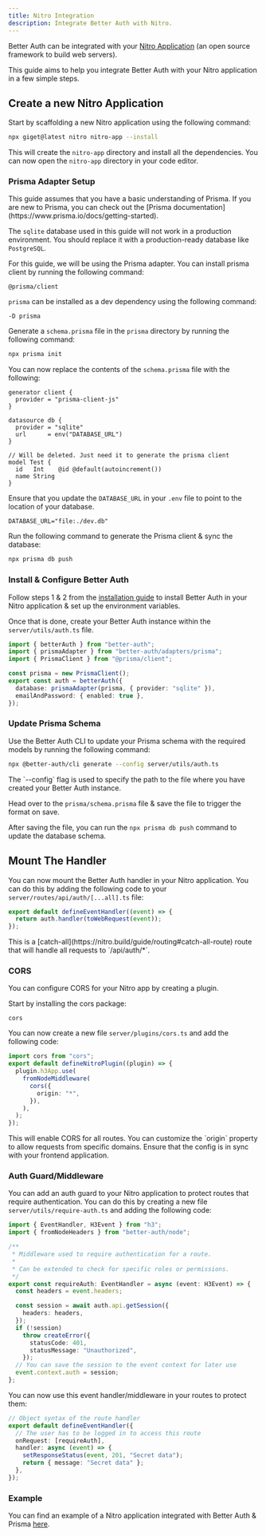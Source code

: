 ```yaml
---
title: Nitro Integration
description: Integrate Better Auth with Nitro.
---
```


Better Auth can be integrated with your [Nitro Application](https://nitro.build/) (an open source framework to build web servers).

This guide aims to help you integrate Better Auth with your Nitro application in a few simple steps.

## Create a new Nitro Application

Start by scaffolding a new Nitro application using the following command:

```bash title="Terminal"
npx giget@latest nitro nitro-app --install
```

This will create the `nitro-app` directory and install all the dependencies. You can now open the `nitro-app` directory in your code editor.

### Prisma Adapter Setup

<Callout>
  This guide assumes that you have a basic understanding of Prisma. If you are new to Prisma, you can check out the [Prisma documentation](https://www.prisma.io/docs/getting-started).

The `sqlite` database used in this guide will not work in a production environment. You should replace it with a production-ready database like `PostgreSQL`.

</Callout>

For this guide, we will be using the Prisma adapter. You can install prisma client by running the following command:

```package-install
@prisma/client
```

`prisma` can be installed as a dev dependency using the following command:

```package-install
-D prisma
```

Generate a `schema.prisma` file in the `prisma` directory by running the following command:

```bash title="Terminal"
npx prisma init
```

You can now replace the contents of the `schema.prisma` file with the following:

```prisma title="prisma/schema.prisma"
generator client {
  provider = "prisma-client-js"
}

datasource db {
  provider = "sqlite"
  url      = env("DATABASE_URL")
}

// Will be deleted. Just need it to generate the prisma client
model Test {
  id   Int    @id @default(autoincrement())
  name String
}
```

Ensure that you update the `DATABASE_URL` in your `.env` file to point to the location of your database.

```env title=".env"
DATABASE_URL="file:./dev.db"
```

Run the following command to generate the Prisma client & sync the database:

```bash title="Terminal"
npx prisma db push
```

### Install & Configure Better Auth

Follow steps 1 & 2 from the [installation guide](/docs/installation) to install Better Auth in your Nitro application & set up the environment variables.

Once that is done, create your Better Auth instance within the `server/utils/auth.ts` file.

```ts title="server/utils/auth.ts"
import { betterAuth } from "better-auth";
import { prismaAdapter } from "better-auth/adapters/prisma";
import { PrismaClient } from "@prisma/client";

const prisma = new PrismaClient();
export const auth = betterAuth({
  database: prismaAdapter(prisma, { provider: "sqlite" }),
  emailAndPassword: { enabled: true },
});
```

### Update Prisma Schema

Use the Better Auth CLI to update your Prisma schema with the required models by running the following command:

```bash title="Terminal"
npx @better-auth/cli generate --config server/utils/auth.ts
```

<Callout>
  The `--config` flag is used to specify the path to the file where you have created your
  Better Auth instance.
</Callout>

Head over to the `prisma/schema.prisma` file & save the file to trigger the format on save.

After saving the file, you can run the `npx prisma db push` command to update the database schema.

## Mount The Handler

You can now mount the Better Auth handler in your Nitro application. You can do this by adding the following code to your `server/routes/api/auth/[...all].ts` file:

```ts title="server/routes/api/auth/[...all].ts"
export default defineEventHandler((event) => {
  return auth.handler(toWebRequest(event));
});
```

<Callout>
  This is a [catch-all](https://nitro.build/guide/routing#catch-all-route) route that will
  handle all requests to `/api/auth/*`.
</Callout>

### CORS

You can configure CORS for your Nitro app by creating a plugin.

Start by installing the cors package:

```package-install
cors
```

You can now create a new file `server/plugins/cors.ts` and add the following code:

```ts title="server/plugins/cors.ts"
import cors from "cors";
export default defineNitroPlugin((plugin) => {
  plugin.h3App.use(
    fromNodeMiddleware(
      cors({
        origin: "*",
      }),
    ),
  );
});
```

<Callout>
  This will enable CORS for all routes. You can customize the `origin` property to allow
  requests from specific domains. Ensure that the config is in sync with your frontend
  application.
</Callout>

### Auth Guard/Middleware

You can add an auth guard to your Nitro application to protect routes that require authentication. You can do this by creating a new file `server/utils/require-auth.ts` and adding the following code:

```ts title="server/utils/require-auth.ts"
import { EventHandler, H3Event } from "h3";
import { fromNodeHeaders } from "better-auth/node";

/**
 * Middleware used to require authentication for a route.
 *
 * Can be extended to check for specific roles or permissions.
 */
export const requireAuth: EventHandler = async (event: H3Event) => {
  const headers = event.headers;

  const session = await auth.api.getSession({
    headers: headers,
  });
  if (!session)
    throw createError({
      statusCode: 401,
      statusMessage: "Unauthorized",
    });
  // You can save the session to the event context for later use
  event.context.auth = session;
};
```

You can now use this event handler/middleware in your routes to protect them:

```ts title="server/routes/api/secret.get.ts"
// Object syntax of the route handler
export default defineEventHandler({
  // The user has to be logged in to access this route
  onRequest: [requireAuth],
  handler: async (event) => {
    setResponseStatus(event, 201, "Secret data");
    return { message: "Secret data" };
  },
});
```

### Example

You can find an example of a Nitro application integrated with Better Auth & Prisma [here](https://github.com/BayBreezy/nitrojs-better-auth-prisma).
